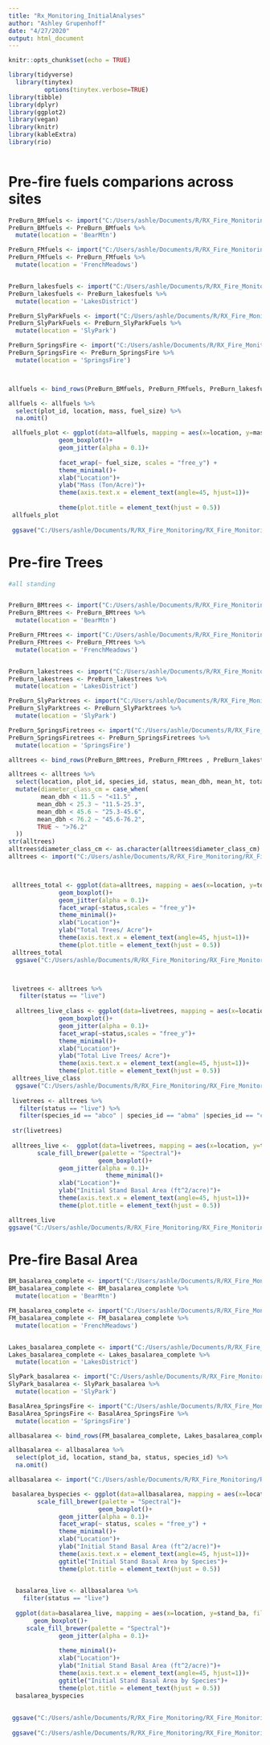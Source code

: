 ```yaml
---
title: "Rx_Monitoring_InitialAnalyses"
author: "Ashley Grupenhoff"
date: "4/27/2020"
output: html_document
---
```





```r
knitr::opts_chunk$set(echo = TRUE)
```


```r
library(tidyverse)
  library(tinytex)
          options(tinytex.verbose=TRUE)
library(tibble)
library(dplyr)
library(ggplot2)
library(vegan)
library(knitr)
library(kableExtra)
library(rio)
      
```


# Pre-fire fuels comparions across sites

```r

PreBurn_BMfuels <- import("C:/Users/ashle/Documents/R/RX_Fire_Monitoring/RX_Fire_Monitoring/Bear_Mtn/data/clean/PreBurn_BMfuels.csv")
PreBurn_BMfuels <- PreBurn_BMfuels %>% 
  mutate(location = 'BearMtn')

PreBurn_FMfuels <- import("C:/Users/ashle/Documents/R/RX_Fire_Monitoring/RX_Fire_Monitoring/French_Meadows/data/clean/PreBurn_FMfuels.csv")
PreBurn_FMfuels <- PreBurn_FMfuels %>% 
  mutate(location = 'FrenchMeadows')


PreBurn_lakesfuels <- import("C:/Users/ashle/Documents/R/RX_Fire_Monitoring/RX_Fire_Monitoring/Lakes_District/data/clean/prelakesfuels.csv")
PreBurn_lakesfuels <- PreBurn_lakesfuels %>% 
  mutate(location = 'LakesDistrict')

PreBurn_SlyParkFuels <- import("C:/Users/ashle/Documents/R/RX_Fire_Monitoring/RX_Fire_Monitoring/Sly_Park/data/clean/PreBurn_SlyParkfuels.csv")
PreBurn_SlyParkFuels <- PreBurn_SlyParkFuels %>% 
  mutate(location = 'SlyPark')

PreBurn_SpringsFire <- import("C:/Users/ashle/Documents/R/RX_Fire_Monitoring/RX_Fire_Monitoring/Springs_Fire/data/clean/prespringsfuels_complete.csv")
PreBurn_SpringsFire <- PreBurn_SpringsFire %>% 
  mutate(location = 'SpringsFire')



allfuels <- bind_rows(PreBurn_BMfuels, PreBurn_FMfuels, PreBurn_lakesfuels, PreBurn_SlyParkFuels, PreBurn_SpringsFire)

allfuels <- allfuels %>% 
  select(plot_id, location, mass, fuel_size) %>% 
  na.omit()

 allfuels_plot <- ggplot(data=allfuels, mapping = aes(x=location, y=mass, fill=location))+
              geom_boxplot()+
              geom_jitter(alpha = 0.1)+
             
              facet_wrap(~ fuel_size, scales = "free_y") +
              theme_minimal()+
              xlab("Location")+
              ylab("Mass (Ton/Acre)")+
              theme(axis.text.x = element_text(angle=45, hjust=1))+
              
              theme(plot.title = element_text(hjust = 0.5))
 allfuels_plot
 
 ggsave("C:/Users/ashle/Documents/R/RX_Fire_Monitoring/RX_Fire_Monitoring/2020_AnnualReport/results/preburnfuels.png", allfuels_plot)

```


# Pre-fire Trees


```r
#all standing


PreBurn_BMtrees <- import("C:/Users/ashle/Documents/R/RX_Fire_Monitoring/RX_Fire_Monitoring/Bear_Mtn/data/clean/BM_trees_standing.csv")
PreBurn_BMtrees <- PreBurn_BMtrees %>% 
  mutate(location = 'BearMtn')

PreBurn_FMtrees <- import("C:/Users/ashle/Documents/R/RX_Fire_Monitoring/RX_Fire_Monitoring/French_Meadows/data/clean/FM_trees_standing.csv")
PreBurn_FMtrees <- PreBurn_FMtrees %>% 
  mutate(location = 'FrenchMeadows')


PreBurn_lakestrees <- import("C:/Users/ashle/Documents/R/RX_Fire_Monitoring/RX_Fire_Monitoring/Lakes_District/data/clean/prelakesdistrict_trees_standing.csv")
PreBurn_lakestrees <- PreBurn_lakestrees %>% 
  mutate(location = 'LakesDistrict')

PreBurn_SlyParktrees <- import("C:/Users/ashle/Documents/R/RX_Fire_Monitoring/RX_Fire_Monitoring/Sly_Park/data/clean/SlyPark_trees_standing.csv")
PreBurn_SlyParktrees <- PreBurn_SlyParktrees %>% 
  mutate(location = 'SlyPark')

PreBurn_SpringsFiretrees <- import("C:/Users/ashle/Documents/R/RX_Fire_Monitoring/RX_Fire_Monitoring/Springs_Fire/data/clean/prespringstrees_standing.csv")
PreBurn_SpringsFiretrees <- PreBurn_SpringsFiretrees %>% 
  mutate(location = 'SpringsFire')

alltrees <- bind_rows(PreBurn_BMtrees, PreBurn_FMtrees , PreBurn_lakestrees, PreBurn_SlyParktrees, PreBurn_SpringsFiretrees)

alltrees <- alltrees %>% 
  select(location, plot_id, species_id, status, mean_dbh, mean_ht, total_trees_acre, location ) %>% 
  mutate(diameter_class_cm = case_when(
         mean_dbh < 11.5 ~ "<11.5" ,
        mean_dbh < 25.3 ~ "11.5-25.3",
        mean_dbh < 45.6 ~ "25.3-45.6",
        mean_dbh < 76.2 ~ "45.6-76.2",
        TRUE ~ ">76.2"
  )) 
str(alltrees)
alltrees$diameter_class_cm <- as.character(alltrees$diameter_class_cm)
alltrees <- import("C:/Users/ashle/Documents/R/RX_Fire_Monitoring/RX_Fire_Monitoring/2020_AnnualReport/Data/alltrees_complete.csv")



 alltrees_total <- ggplot(data=alltrees, mapping = aes(x=location, y=total_trees_acre, fill= diameter_class_cm))+
              geom_boxplot()+
              geom_jitter(alpha = 0.1)+
              facet_wrap(~status,scales = "free_y")+
              theme_minimal()+
              xlab("Location")+
              ylab("Total Trees/ Acre")+
              theme(axis.text.x = element_text(angle=45, hjust=1))+
              theme(plot.title = element_text(hjust = 0.5))
 alltrees_total
  ggsave("C:/Users/ashle/Documents/R/RX_Fire_Monitoring/RX_Fire_Monitoring/2020_AnnualReport/results/alltrees_total.png", alltrees_total)



 livetrees <- alltrees %>% 
   filter(status == "live") 
 
  alltrees_live_class <- ggplot(data=livetrees, mapping = aes(x=location, y=total_trees_acre, fill= diameter_class_cm))+
              geom_boxplot()+
              geom_jitter(alpha = 0.1)+
              facet_wrap(~status,scales = "free_y")+
              theme_minimal()+
              xlab("Location")+
              ylab("Total Live Trees/ Acre")+
              theme(axis.text.x = element_text(angle=45, hjust=1))+
              theme(plot.title = element_text(hjust = 0.5))
 alltrees_live_class
  ggsave("C:/Users/ashle/Documents/R/RX_Fire_Monitoring/RX_Fire_Monitoring/2020_AnnualReport/results/alltrees_live_class.png", alltrees_live_class)
 
 livetrees <- alltrees %>% 
   filter(status == "live") %>% 
   filter(species_id == "abco" | species_id == "abma" |species_id == "cade"|species_id == "pico"|species_id == "pije"|species_id == "pila"|species_id == "pimo"|species_id == "pipo"|species_id == "psme"|species_id == "quch"|species_id == "quke")
 
 str(livetrees) 
 
 alltrees_live <-  ggplot(data=livetrees, mapping = aes(x=location, y=total_trees_acre, fill= species_id))+
        scale_fill_brewer(palette = "Spectral")+
                         geom_boxplot()+
              geom_jitter(alpha = 0.1)+
                           theme_minimal()+
              xlab("Location")+
              ylab("Initial Stand Basal Area (ft^2/acre)")+
              theme(axis.text.x = element_text(angle=45, hjust=1))+
              theme(plot.title = element_text(hjust = 0.5))

alltrees_live
ggsave("C:/Users/ashle/Documents/R/RX_Fire_Monitoring/RX_Fire_Monitoring/2020_AnnualReport/results/alltrees_live.png", alltrees_live)

```


# Pre-fire Basal Area

```r

BM_basalarea_complete <- import("C:/Users/ashle/Documents/R/RX_Fire_Monitoring/RX_Fire_Monitoring/Bear_Mtn/data/clean/BM_basalarea_complete.csv")
BM_basalarea_complete <- BM_basalarea_complete %>% 
  mutate(location = 'BearMtn')

FM_basalarea_complete <- import("C:/Users/ashle/Documents/R/RX_Fire_Monitoring/RX_Fire_Monitoring/French_Meadows/data/clean/FMbasalarea_complete.csv")
FM_basalarea_complete <- FM_basalarea_complete %>% 
  mutate(location = 'FrenchMeadows')


Lakes_basalarea_complete <- import("C:/Users/ashle/Documents/R/RX_Fire_Monitoring/RX_Fire_Monitoring/Lakes_District/data/clean/prelakesbasalarea_complete.csv")
Lakes_basalarea_complete <- Lakes_basalarea_complete %>% 
  mutate(location = 'LakesDistrict')

SlyPark_basalarea <- import("C:/Users/ashle/Documents/R/RX_Fire_Monitoring/RX_Fire_Monitoring/Sly_Park/data/clean/SlyParkbasalarea_complete.csv")
SlyPark_basalarea <- SlyPark_basalarea %>% 
  mutate(location = 'SlyPark')

BasalArea_SpringsFire <- import("C:/Users/ashle/Documents/R/RX_Fire_Monitoring/RX_Fire_Monitoring/Springs_Fire/data/clean/prespringsbasalarea_complete.csv")
BasalArea_SpringsFire <- BasalArea_SpringsFire %>% 
  mutate(location = 'SpringsFire')

allbasalarea <- bind_rows(FM_basalarea_complete, Lakes_basalarea_complete, SlyPark_basalarea, BasalArea_SpringsFire, BM_basalarea_complete)

allbasalarea <- allbasalarea %>% 
  select(plot_id, location, stand_ba, status, species_id) %>% 
  na.omit()

allbasalarea <- import("C:/Users/ashle/Documents/R/RX_Fire_Monitoring/RX_Fire_Monitoring/2020_AnnualReport/Data/allbasalarea.csv")

 basalarea_byspecies <- ggplot(data=allbasalarea, mapping = aes(x=location, y=stand_ba, fill= species_id))+
        scale_fill_brewer(palette = "Spectral")+
                         geom_boxplot()+
              geom_jitter(alpha = 0.1)+
              facet_wrap(~ status, scales = "free_y") +
              theme_minimal()+
              xlab("Location")+
              ylab("Initial Stand Basal Area (ft^2/acre)")+
              theme(axis.text.x = element_text(angle=45, hjust=1))+
              ggtitle("Initial Stand Basal Area by Species")+
              theme(plot.title = element_text(hjust = 0.5))

 
  basalarea_live <- allbasalarea %>% 
    filter(status == "live")
  
  ggplot(data=basalarea_live, mapping = aes(x=location, y=stand_ba, fill=species_id))+
       geom_boxplot()+
     scale_fill_brewer(palette = "Spectral")+
              geom_jitter(alpha = 0.1)+
              
              theme_minimal()+
              xlab("Location")+
              ylab("Initial Stand Basal Area (ft^2/acre)")+
              theme(axis.text.x = element_text(angle=45, hjust=1))+
              ggtitle("Initial Stand Basal Area by Species")+
              theme(plot.title = element_text(hjust = 0.5))
  basalarea_byspecies
 
 
 ggsave("C:/Users/ashle/Documents/R/RX_Fire_Monitoring/RX_Fire_Monitoring/2020_AnnualReport/results/basalarea_avg.png",  basalarea_avg)
 
 ggsave("C:/Users/ashle/Documents/R/RX_Fire_Monitoring/RX_Fire_Monitoring/2020_AnnualReport/results/basalarea_byspp.png",  basalarea_byspecies)


```








